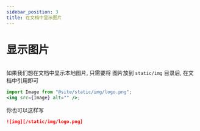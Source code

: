```yaml
---
sidebar_position: 3
title: 在文档中显示图片
---
```



# 显示图片

<img src={Image} alt="" className="" />
<br />

如果我们想在文档中显示本地图片, 只需要将 图片放到 `static/img` 目录后, 在文档中引用即可

```jsx
import Image from "@site/static/img/logo.png";
<img src={Image} alt="" />;
```

你也可以这样写

```markdown
![img][/static/img/logo.png]
```
